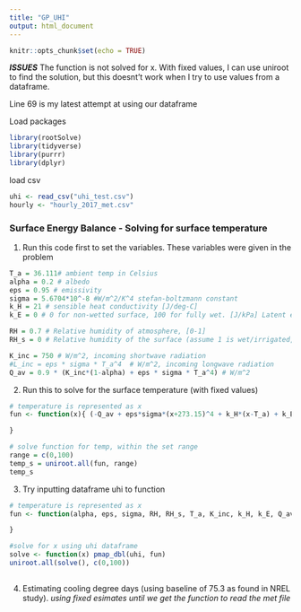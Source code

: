 ```yaml
---
title: "GP_UHI"
output: html_document
---
```


```r
knitr::opts_chunk$set(echo = TRUE)
```

***ISSUES*** 
 The function is not solved for x. With fixed values, I can use uniroot to find the solution, but this doesnt't work when I try to use values from a dataframe. 
 
Line 69 is my latest attempt at using our dataframe


Load packages 
```r
library(rootSolve)
library(tidyverse)
library(purrr)
library(dplyr)

```


load csv 
```r
uhi <- read_csv("uhi_test.csv")
hourly <- "hourly_2017_met.csv"

```

### Surface Energy Balance - Solving for surface temperature 

1. Run this code first to set the variables. These variables were given in the problem


```r
T_a = 36.111# ambient temp in Celsius 
alpha = 0.2 # albedo 
eps = 0.95 # emissivity 
sigma = 5.6704*10^-8 #W/m^2/K^4 stefan-boltzmann constant
k_H = 21 # sensible heat conductivity [J/deg-C]
k_E = 0 # 0 for non-wetted surface, 100 for fully wet. [J/kPa] Latent energy only present if surface is wet

RH = 0.7 # Relative humidity of atmosphere, [0-1]
RH_s = 0 # Relative humidity of the surface (assume 1 is wet/irrigated, 0 is dry)

K_inc = 750 # W/m^2, incoming shortwave radiation
#L_inc = eps * sigma * T_a^4  # W/m^2, incoming longwave radiation
Q_av = 0.9 * (K_inc*(1-alpha) + eps * sigma * T_a^4) # W/m^2 

```

2. Run this to solve for the surface temperature (with fixed values)

```r
# temperature is represented as x 
fun <- function(x){ (-Q_av + eps*sigma*(x+273.15)^4 + k_H*(x-T_a) + k_E*(RH_s*0.61078*exp(17.27*x/(x+237.3)) - RH*0.61078*exp(17.27*T_a/(T_a+237.3))))

}

# solve function for temp, within the set range 
range = c(0,100)
temp_s = uniroot.all(fun, range)
temp_s


```


3. Try inputting dataframe uhi to function 

```r
# temperature is represented as x 
fun <- function(alpha, eps, sigma, RH, RH_s, T_a, K_inc, k_H, k_E, Q_av){ (-Q_av + eps*sigma*(x+273.15)^4 + k_H*(x-T_a) + k_E*(RH_s*0.61078*exp(17.27*x/(x+237.3)) - RH*0.61078*exp(17.27*T_a/(T_a+237.3))))

}

#solve for x using uhi dataframe
solve <- function(x) pmap_dbl(uhi, fun)
uniroot.all(solve(), c(0,100))
 

```

4. Estimating cooling degree days (using baseline of 75.3 as found in NREL study). 
*using fixed esimates until we get the function to read the met file*

```r




```





